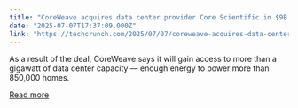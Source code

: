 ```yaml
---
title: "CoreWeave acquires data center provider Core Scientific in $9B stock deal"
date: "2025-07-07T17:37:09.000Z"
link: "https://techcrunch.com/2025/07/07/coreweave-acquires-data-center-provider-core-scientific-in-9b-stock-deal/"
---
```


As a result of the deal, CoreWeave says it will gain access to more than a gigawatt of data center capacity — enough energy to power more than 850,000 homes.

[Read more](https://techcrunch.com/2025/07/07/coreweave-acquires-data-center-provider-core-scientific-in-9b-stock-deal/)
